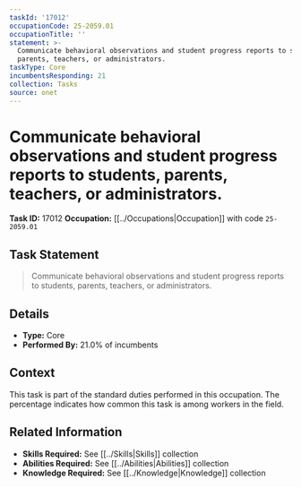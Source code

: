 ```yaml
---
taskId: '17012'
occupationCode: 25-2059.01
occupationTitle: ''
statement: >-
  Communicate behavioral observations and student progress reports to students,
  parents, teachers, or administrators.
taskType: Core
incumbentsResponding: 21
collection: Tasks
source: onet
---
```

# Communicate behavioral observations and student progress reports to students, parents, teachers, or administrators.

**Task ID:** 17012
**Occupation:** [[../Occupations|Occupation]] with code `25-2059.01`

## Task Statement

> Communicate behavioral observations and student progress reports to students, parents, teachers, or administrators.

## Details

- **Type:** Core
- **Performed By:** 21.0% of incumbents

## Context

This task is part of the standard duties performed in this occupation. The percentage indicates how common this task is among workers in the field.

## Related Information

- **Skills Required:** See [[../Skills|Skills]] collection
- **Abilities Required:** See [[../Abilities|Abilities]] collection
- **Knowledge Required:** See [[../Knowledge|Knowledge]] collection
